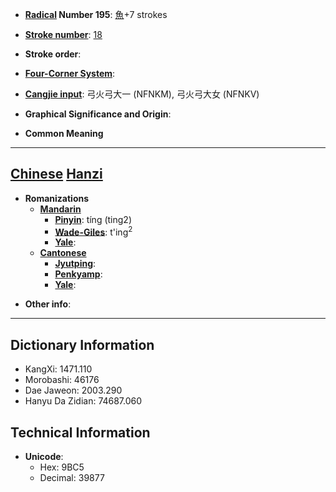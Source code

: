* '''[[Wiktionary:Chinese radical index| Radical]] Number 195''': [[Wiktionary:Chinese radical index 魚|魚]]+7 strokes

* '''[[Wiktionary:Chinese total strokes index|Stroke number]]''': [[Wiktionary:Chinese total strokes index 18|18]]

* '''Stroke order''': 

* '''[[Wiktionary:Chinese four corner index|Four-Corner System]]''': 

* '''[[Wiktionary:Chinese Cangjie index|Cangjie input]]''': 弓火弓大一 (NFNKM), 弓火弓大女 (NFNKV)

* '''Graphical Significance and Origin''': 

* '''Common Meaning'''

----

== [[Chinese]] [[Hanzi]] ==

* '''Romanizations'''
** '''[[Mandarin]]'''
*** '''[[Pinyin]]''': tíng (ting2)
*** '''[[Wade-Giles]]''': t'ing<sup>2</sup>
*** '''[[Yale]]''': 
** '''[[Cantonese]]'''
*** '''[[Jyutping]]''':
*** '''[[Penkyamp]]''': 
*** '''[[Yale]]''': 

* '''Other info''': 

----

== Dictionary Information ==

* KangXi: 1471.110
* Morobashi: 46176
* Dae Jaweon: 2003.290
* Hanyu Da Zidian: 74687.060

== Technical Information ==

* '''Unicode''':
** Hex: 9BC5
** Decimal: 39877